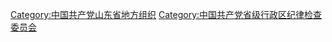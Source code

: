 [[Category:中国共产党山东省地方组织|Category:中国共产党山东省地方组织]]
[[Category:中国共产党省级行政区纪律检查委员会|Category:中国共产党省级行政区纪律检查委员会]]